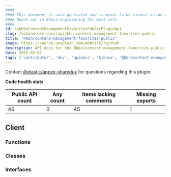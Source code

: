 ```yaml
---
####
#### This document is auto-generated and is meant to be viewed inside our experimental, new docs system.
#### Reach out in #docs-engineering for more info.
####
id: kibKbnContentManagementFavoritesPublicPluginApi
slug: /kibana-dev-docs/api/kbn-content-management-favorites-public
title: "@kbn/content-management-favorites-public"
image: https://source.unsplash.com/400x175/?github
description: API docs for the @kbn/content-management-favorites-public plugin
date: 2025-02-07
tags: ['contributor', 'dev', 'apidocs', 'kibana', '@kbn/content-management-favorites-public']
---
```




Contact [@elastic/appex-sharedux](https://github.com/orgs/elastic/teams/appex-sharedux) for questions regarding this plugin.

**Code health stats**

| Public API count  | Any count | Items lacking comments | Missing exports |
|-------------------|-----------|------------------------|-----------------|
| 46 | 0 | 45 | 1 |

## Client

### Functions
<DocDefinitionList data={kbnContentManagementFavoritesPublicObj.client.functions}/>

### Classes
<DocDefinitionList data={kbnContentManagementFavoritesPublicObj.client.classes}/>

### Interfaces
<DocDefinitionList data={kbnContentManagementFavoritesPublicObj.client.interfaces}/>

